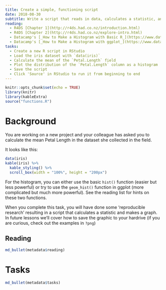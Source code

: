 ```yaml
---
title: Create a simple, functioning script
date: 2018-08-30 
subtitle: Write a script that reads in data, calculates a statistic, and makes a plot.
reading:
  - R4DS [Chapter 1](http://r4ds.had.co.nz/introduction.html)
  - R4DS [Chapter 2](http://r4ds.had.co.nz/explore-intro.html)
  - Datacamp's [_How to Make a Histogram with Basic R_](https://www.datacamp.com/community/tutorials/make-histogram-basic-r)
  - Datacamp's [_How to Make a Histogram with ggplot_](https://www.datacamp.com/community/tutorials/make-histogram-ggplot2)
tasks:
  - Create a new R script in RStudio
  - Load the iris dataset with `data(iris)`
  - Calculate the mean of the `Petal.Length` field
  - Plot the distribution of the `Petal.Length` column as a histogram
  - Save the script
  - Click 'Source' in RStudio to run it from beginning to end
---
```


```r
knitr::opts_chunk$set(echo = TRUE)
library(knitr)
library(kableExtra)
source("functions.R")
```
# Background
You are working on a new project and your colleague has asked you to calculate the mean Petal Length in the dataset she collected in the field.  

It looks like this:

```r
data(iris)
kable(iris) %>%
  kable_styling() %>%
  scroll_box(width = "100%", height = "200px")
```

For the histogram, you can either use the basic `hist()` function (easier but less powerful) or try to use the `geom_hist()` function in ggplot (more complicated but much more powerful).  See the reading list for hints on these two functions.

When you complete this task, you will have done some 'reproducible research' resulting in a script that calculates a statistic and makes a graph.  In future lessons we'll cover how to save the graphic to your hardrive (if you are curious, check out the examples in `?png`)

## Reading
```r
md_bullet(metadata$reading)
```

# Tasks
```r
md_bullet(metadata$tasks)
```
